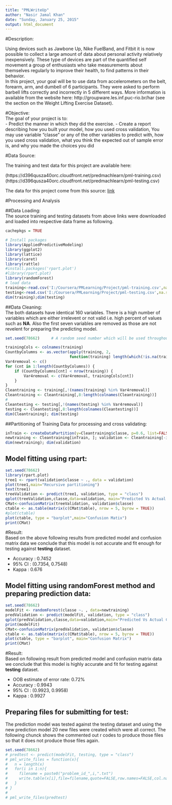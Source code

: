```yaml
---
title: "PMLWriteUp"
author: "Nasir Jamal Khan"
date: "Sunday, January 25, 2015"
output: html_document
---
```


#Description:  

Using devices such as Jawbone Up, Nike FuelBand, and Fitbit it is now possible to collect a large amount of data about personal activity relatively inexpensively. These type of devices are part of the quantified self movement a group of enthusiasts who take measurements about themselves regularly to improve their health, to find patterns in their behavior.  
In this project, your goal will be to use data from accelerometers on the belt, 
forearm, arm, and dumbell of 6 participants. They were asked to perform barbell 
lifts correctly and incorrectly in 5 different ways. More information is available from 
the website here: http://groupware.les.inf.puc-rio.br/har (see the section on the Weight Lifting Exercise Dataset).  

#Objective:  
The goal of your project is to:  
-  Predict the manner in which they did the exercise. 
-  Create a report describing how you built your model, how you used cross validation,  You may use variable "classe" or any of the other variables to predict with, how you used cross validation, what you think the expected out of sample error is, and why you made the choices you did  

#Data Source:  

The training and test data for this project are available here: 

(https://d396qusza40orc.cloudfront.net/predmachlearn/pml-training.csv)
(https://d396qusza40orc.cloudfront.net/predmachlearn/pml-testing.csv)

The data for this project come from this source: [link](http://groupware.les.inf.puc-rio.br/har)  

#Processing and Analysis  

##Data Loading:  
The source training and testing datasets from above links were downloaded and loaded into respective data frame as following. 

```r
cachepkgs = TRUE
```

```r
# Install packages
library(AppliedPredictiveModeling)
library(ggplot2)
library(lattice)
library(caret)
library(rattle)
#install.packages('rpart.plot')
#library(rpart.plot)
library(randomForest)
# load data
training<-read.csv('I:/Coursera/PMLearning/Project/pml-training.csv',na.strings=c("NA","#DIV/0!",""),header=T)
testing<-read.csv('I:/Coursera/PMLearning/Project/pml-testing.csv',na.strings=c("NA","#DIV/0!",""),header=T)
dim(training);dim(testing)
```

##Data Cleaning:  
The both datasets have identical 160 variables. There is a high number of variables which are either irrelevent or not valid i.e. high percent of values such as **NA**. Also the first seven variables are removed as those are not revelent for preparing the predicting model.  

```r
set.seed(78662)     # A random seed number which will be used throughout this project  

trainingCols <- colnames(training)
CountbyColumns <- as.vector(apply(training, 2, 
                            function(training) length(which(!is.na(training)))))
Var4removal <- c()
for (cnt in 1:length(CountbyColumns)) {
    if (CountbyColumns[cnt] < nrow(training)) {
        Var4removal <- c(Var4removal, trainingCols[cnt])
    }
}
Cleantraining <- training[,!(names(training) %in% Var4removal)]
Cleantraining <- Cleantraining[,8:length(colnames(Cleantraining))]
#
Cleantesting <- testing[,!(names(testing) %in% Var4removal)]
testing <- Cleantesting[,8:length(colnames(Cleantesting))]
dim(Cleantraining); dim(testing)
```

##Partitioning of Training Data for processing and cross validating:  

```r
inTrain <- createDataPartition(y=Cleantraining$classe, p=0.6, list=FALSE)
newtraining <- Cleantraining[inTrain, ]; validation <- Cleantraining[-inTrain, ]
dim(newtraining); dim(validation)
``` 

## Model fitting using rpart:
```r
set.seed(78662)
library(rpart.plot)
tree1 <- rpart(validation$classe ~ ., data = validation)
plot(tree1,main="Recursive partitioning")
text(tree1)
treeValidation <- predict(tree1, validation, type = "class")
qplot(treeValidation,classe,data=validation, main="Predicted Vs Actual Classe")
CMat<-confusionMatrix(treeValidation, validation$classe)
ctable <- as.table(matrix(c(CMat$table), nrow = 5, byrow = TRUE)) 
#plot(ctable)
plot(ctable, type = "barplot",main="Confusion Matix")
print(CMat)
```

#Result:  
Based on the above following results from predicted model and confusion matrix data we conclude that this model is not accurate and fit enough for testing against **testing** dataset.

- Accuracy : 0.7452
- 95% CI : (0.7354, 0.7548)
- Kappa : 0.676  

## Model fitting using randomForest method and preparing prediction data: 
```r
set.seed(78662)
modelFit <- randomForest(classe ~. , data=newtraining)
predValidation <- predict(modelFit, validation, type = "class")
qplot(predValidation,classe,data=validation,main="Predicted Vs Actual Classe")
print(modelFit)
CMat<-confusionMatrix(predValidation, validation$classe)
ctable <- as.table(matrix(c(CMat$table), nrow = 5, byrow = TRUE)) 
plot(ctable, type = "barplot", main="Confusion Matrix")
print(CMat)

```

#Result:  
Based on following result from predicted model and confusion matrix data we conclude that this model is highly accurate and fit for testing against **testing** dataset.

- OOB estimate of  error rate: 0.72%
- Accuracy : 0.9943
- 95% CI : (0.9923, 0.9958)
- Kappa : 0.9927

## Preparing files for submitting for test:  
The prediction model was tested against the testing dataset and using the new prediction model 20 new files were created which were all correct. The following chunck shows the  commented out r codes to produce those files so that it does not produce those files again.  

```r
set.seed(78662)
# predtest <- predict(modelFit, testing, type = "class")
# pml_write_files = function(x){
#   n = length(x)
#   for(i in 1:n){
#     filename = paste0("problem_id_",i,".txt")
#     write.table(x[i],file=filename,quote=FALSE,row.names=FALSE,col.names=FALSE)
#   }
# }
# 
# pml_write_files(predtest)
```